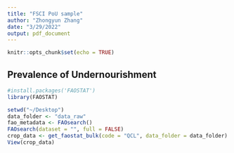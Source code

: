 ```yaml
---
title: "FSCI PoU sample"
author: "Zhongyun Zhang"
date: "3/29/2022"
output: pdf_document
---
```


```r
knitr::opts_chunk$set(echo = TRUE)
```

## Prevalence of Undernourishment

```r
#install.packages('FAOSTAT')
library(FAOSTAT)
```

```r
setwd("~/Desktop")
data_folder <- "data_raw"
fao_metadata <- FAOsearch() 
FAOsearch(dataset = "", full = FALSE)
crop_data <- get_faostat_bulk(code = "QCL", data_folder = data_folder)
View(crop_data)
```





```r


```


